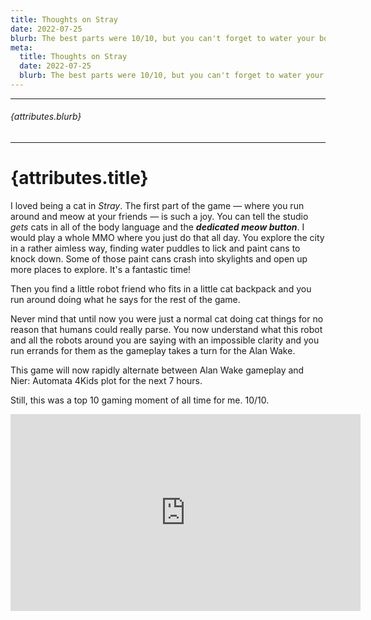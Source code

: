 ```yaml
---
title: Thoughts on Stray
date: 2022-07-25
blurb: The best parts were 10/10, but you can't forget to water your boy.
meta:
  title: Thoughts on Stray
  date: 2022-07-25
  blurb: The best parts were 10/10, but you can't forget to water your boy.
---
```


---

###### {attributes.blurb}

---

# {attributes.title}

I loved being a cat in _Stray_. The first part of the game &mdash; where you run around and meow at your friends &mdash; is such a joy. You can tell the studio _gets_ cats in all of the body language and the **_dedicated meow button_**. I would play a whole MMO where you just do that all day. You explore the city in a rather aimless way, finding water puddles to lick and paint cans to knock down. Some of those paint cans crash into skylights and open up more places to explore. It's a fantastic time!

Then you find a little robot friend who fits in a little cat backpack and you run around doing what he says for the rest of the game.

Never mind that until now you were just a normal cat doing cat things for no reason that humans could really parse. You now understand what this robot and all the robots around you are saying with an impossible clarity and you run errands for them as the gameplay takes a turn for the Alan Wake.

This game will now rapidly alternate between Alan Wake gameplay and Nier: Automata 4Kids plot for the next 7 hours.

Still, this was a top 10 gaming moment of all time for me. 10/10.

<iframe
  width="560"
  height="315"
  src="https://www.youtube.com/embed/TnSk_UCMhNw"
  title="YouTube video player"
  frameborder="0"
  allow="accelerometer; autoplay; clipboard-write; encrypted-media; gyroscope; picture-in-picture"
  allowfullscreen
></iframe>
